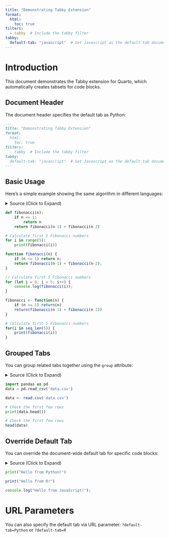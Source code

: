 ```yaml
---
title: "Demonstrating Tabby Extension"
format: 
  html:
    toc: true
filters:
  - tabby  # Include the tabby filter
tabby:
  default-tab: "javascript"  # Set Javascript as the default tab document-wide
---
```


# Introduction

This document demonstrates the Tabby extension for Quarto, which automatically creates tabsets for code blocks.

## Document Header

The document header specifies the default tab as Python:

```markdown
---
title: "Demonstrating Tabby Extension"
format: 
  html:
    toc: true
filters:
  - tabby  # Include the tabby filter
tabby:
  default-tab: "javascript"  # Set Javascript as the default tab document-wide
---
```

## Basic Usage

Here's a simple example showing the same algorithm in different languages:

<details>
<summary>Source (Click to Expand)</summary>

````markdown
::: {.tabby}
```python
def fibonacci(n):
    if n <= 1:
        return n
    return fibonacci(n-1) + fibonacci(n-2)

# Calculate first 5 Fibonacci numbers
for i in range(5):
    print(fibonacci(i))
```

```javascript
function fibonacci(n) {
    if (n <= 1) return n;
    return fibonacci(n-1) + fibonacci(n-2);
}

// Calculate first 5 Fibonacci numbers
for (let i = 0; i < 5; i++) {
    console.log(fibonacci(i));
}
```

```r
fibonacci <- function(n) {
    if (n <= 1) return(n)
    return(fibonacci(n-1) + fibonacci(n-2))
}

# Calculate first 5 Fibonacci numbers
for(i in seq_len(5)) {
    print(fibonacci(i))
}
```
:::
````
</details>

::: {.tabby}
```python
def fibonacci(n):
    if n <= 1:
        return n
    return fibonacci(n-1) + fibonacci(n-2)

# Calculate first 5 Fibonacci numbers
for i in range(5):
    print(fibonacci(i))
```

```javascript
function fibonacci(n) {
    if (n <= 1) return n;
    return fibonacci(n-1) + fibonacci(n-2);
}

// Calculate first 5 Fibonacci numbers
for (let i = 0; i < 5; i++) {
    console.log(fibonacci(i));
}
```

```r
fibonacci <- function(n) {
    if (n <= 1) return(n)
    return(fibonacci(n-1) + fibonacci(n-2))
}

# Calculate first 5 Fibonacci numbers
for(i in seq_len(5)) {
    print(fibonacci(i))
}
```
:::

## Grouped Tabs

You can group related tabs together using the `group` attribute:

<details>
<summary>Source (Click to Expand)</summary>

````markdown
::: {.tabby group="data-loading"}
```python
import pandas as pd
data = pd.read_csv('data.csv')
```

```r
data <- read.csv('data.csv')
```
:::

::: {.tabby group="data-loading"}
```python
# Check the first few rows
print(data.head())
```

```r
# Check the first few rows
head(data)
```
:::
````
</details>

::: {.tabby group="data-loading"}
```python
import pandas as pd
data = pd.read_csv('data.csv')
```

```r
data <- read.csv('data.csv')
```
:::

::: {.tabby group="data-loading"}
```python
# Check the first few rows
print(data.head())
```

```r
# Check the first few rows
head(data)
```
:::

## Override Default Tab

You can override the document-wide default tab for specific code blocks:

<details>
<summary>Source (Click to Expand)</summary>

````markdown
::: {.tabby default-tab="r"}
```python
print("Hello from Python!")
```

```r
print("Hello from R!")
```

```javascript
console.log("Hello from JavaScript!");
```
:::
````
</details>


::: {.tabby default-tab="r"}
```python
print("Hello from Python!")
```

```r
print("Hello from R!")
```

```javascript
console.log("Hello from JavaScript!");
```
:::

# URL Parameters

You can also specify the default tab via URL parameter:
`?default-tab=Python` or `?default-tab=R`